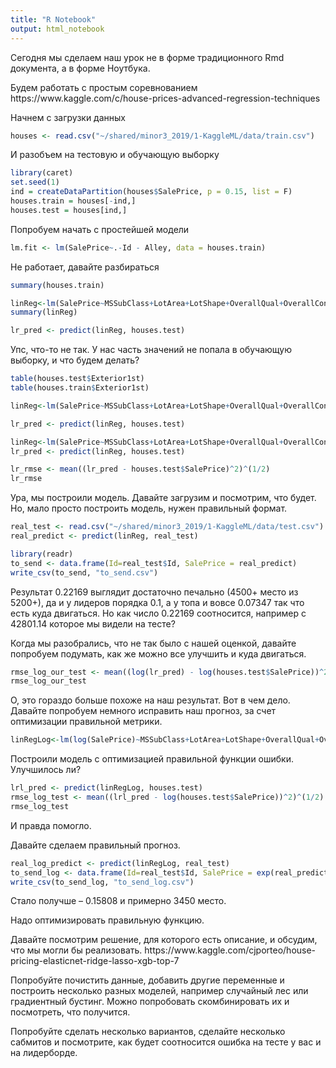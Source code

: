 ```yaml
---
title: "R Notebook"
output: html_notebook
---
```


Сегодня мы сделаем наш урок не в форме традиционного Rmd документа, а в форме Ноутбука.

Будем работать с простым соревнованием https://www.kaggle.com/c/house-prices-advanced-regression-techniques


Начнем с загрузки данных

```r
houses <- read.csv("~/shared/minor3_2019/1-KaggleML/data/train.csv")
```

И разобъем на тестовую и обучающую выборку

```r
library(caret)
set.seed(1)
ind = createDataPartition(houses$SalePrice, p = 0.15, list = F)
houses.train = houses[-ind,]
houses.test = houses[ind,]
```

Попробуем начать с простейшей модели

```r
lm.fit <- lm(SalePrice~.-Id - Alley, data = houses.train)
```

Не работает, давайте разбираться

```r
summary(houses.train)
```



```r
linReg<-lm(SalePrice~MSSubClass+LotArea+LotShape+OverallQual+OverallCond+YearBuilt+YearRemodAdd+ Exterior1st+Exterior2nd+GrLivArea+FullBath+BedroomAbvGr+TotRmsAbvGrd, data = houses.train)
summary(linReg)
```
```r
lr_pred <- predict(linReg, houses.test)
```
Упс, что-то не так. У нас часть значений не попала в обучающую выборку, и что будем делать?
```r
table(houses.test$Exterior1st)
table(houses.train$Exterior1st)

```


```r
linReg<-lm(SalePrice~MSSubClass+LotArea+LotShape+OverallQual+OverallCond+YearBuilt+YearRemodAdd+Exterior2nd+GrLivArea+FullBath+BedroomAbvGr+TotRmsAbvGrd, data = houses.train)
```


```r
lr_pred <- predict(linReg, houses.test)
```

```r
linReg<-lm(SalePrice~MSSubClass+LotArea+LotShape+OverallQual+OverallCond+YearBuilt+YearRemodAdd+GrLivArea+FullBath+BedroomAbvGr+TotRmsAbvGrd, data = houses.train)
lr_pred <- predict(linReg, houses.test)
```

```r
lr_rmse <- mean((lr_pred - houses.test$SalePrice)^2)^(1/2)
lr_rmse
```


Ура, мы построили модель. Давайте загрузим и посмотрим, что будет.
Но, мало просто построить модель, нужен правильный формат.

```r
real_test <- read.csv("~/shared/minor3_2019/1-KaggleML/data/test.csv")
real_predict <- predict(linReg, real_test) 
```


```r
library(readr)
to_send <- data.frame(Id=real_test$Id, SalePrice = real_predict)
write_csv(to_send, "to_send.csv")
```

Результат 0.22169 выглядит достаточно печально (4500+ место из 5200+), да и у лидеров порядка 0.1, а у топа и вовсе 0.07347 так что есть куда двигаться. Но как число 0.22169 соотносится, например с 42801.14 которое мы видели на тесте?


Когда мы разобрались, что не так было с нашей оценкой, давайте попробуем подумать, как же можно все улучшить и куда двигаться.





```r
rmse_log_our_test <- mean((log(lr_pred) - log(houses.test$SalePrice))^2)^(1/2)
rmse_log_our_test
```

О, это гораздо больше похоже на наш результат. Вот в чем дело. Давайте попробуем немного исправить наш прогноз, за счет оптимизации правильной метрики.

```r
linRegLog<-lm(log(SalePrice)~MSSubClass+LotArea+LotShape+OverallQual+OverallCond+YearBuilt+YearRemodAdd+GrLivArea+FullBath+BedroomAbvGr+TotRmsAbvGrd, data = houses.train)
```

Построили модель с оптимизацией правильной функции ошибки. Улучшилось ли?


```r
lrl_pred <- predict(linRegLog, houses.test)
rmse_log_test <- mean((lrl_pred - log(houses.test$SalePrice))^2)^(1/2)
rmse_log_test
```
И правда помогло.

Давайте сделаем правильный прогноз.

```r
real_log_predict <- predict(linRegLog, real_test)
to_send_log <- data.frame(Id=real_test$Id, SalePrice = exp(real_predict))
write_csv(to_send_log, "to_send_log.csv")
```

Стало получше -- 0.15808 и примерно 3450 место. 

Надо оптимизировать правильную функцию.

Давайте посмотрим решение, для которого есть описание, и обсудим, что мы могли бы реализовать. https://www.kaggle.com/cjporteo/house-pricing-elasticnet-ridge-lasso-xgb-top-7



Попробуйте почистить данные, добавить другие переменные и построить несколько разных моделей, например случайный лес или градиентный бустинг. Можно попробовать скомбинировать их и посмотреть, что получится.

Попробуйте сделать несколько вариантов, сделайте несколько сабмитов и посмотрите, как будет соотносится ошибка на тесте у вас и на лидерборде.












